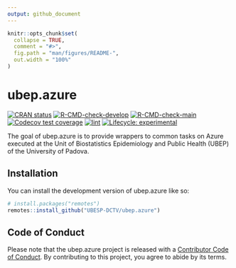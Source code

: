 ```yaml
---
output: github_document
---
```


<!-- README.md is generated from README.Rmd. Please edit that file -->

```r
knitr::opts_chunk$set(
  collapse = TRUE,
  comment = "#>",
  fig.path = "man/figures/README-",
  out.width = "100%"
)
```

# ubep.azure

<!-- badges: start -->
[![CRAN status](https://www.r-pkg.org/badges/version/ubep.azure)](https://CRAN.R-project.org/package=ubep.azure)
[![R-CMD-check-develop](https://github.com/UBESP-DCTV/ubep.azure/actions/workflows/R-CMD-check-develop.yaml/badge.svg)](https://github.com/UBESP-DCTV/ubep.azure/actions/workflows/R-CMD-check-develop.yaml)
[![R-CMD-check-main](https://github.com/UBESP-DCTV/ubep.azure/actions/workflows/R-CMD-check-main.yaml/badge.svg)](https://github.com/UBESP-DCTV/ubep.azure/actions/workflows/R-CMD-check-main.yaml)
[![Codecov test coverage](https://codecov.io/gh/UBESP-DCTV/ubep.azure/branch/main/graph/badge.svg)](https://app.codecov.io/gh/UBESP-DCTV/ubep.azure?branch=main)
[![lint](https://github.com/UBESP-DCTV/ubep.azure/actions/workflows/lint.yaml/badge.svg)](https://github.com/UBESP-DCTV/ubep.azure/actions/workflows/lint.yaml)
[![Lifecycle: experimental](https://img.shields.io/badge/lifecycle-experimental-orange.svg)](https://lifecycle.r-lib.org/articles/stages.html#experimental)
<!-- badges: end -->

The goal of ubep.azure is to provide wrappers to common tasks on Azure executed at the Unit of Biostatistics Epidemiology and Public Health (UBEP) of the University of Padova.

## Installation

You can install the development version of ubep.azure like so:

``` r
# install.packages("remotes")
remotes::install_github("UBESP-DCTV/ubep.azure")
```

## Code of Conduct

Please note that the ubep.azure project is released with a [Contributor Code of Conduct](https://contributor-covenant.org/version/2/1/CODE_OF_CONDUCT.html). By contributing to this project, you agree to abide by its terms.
